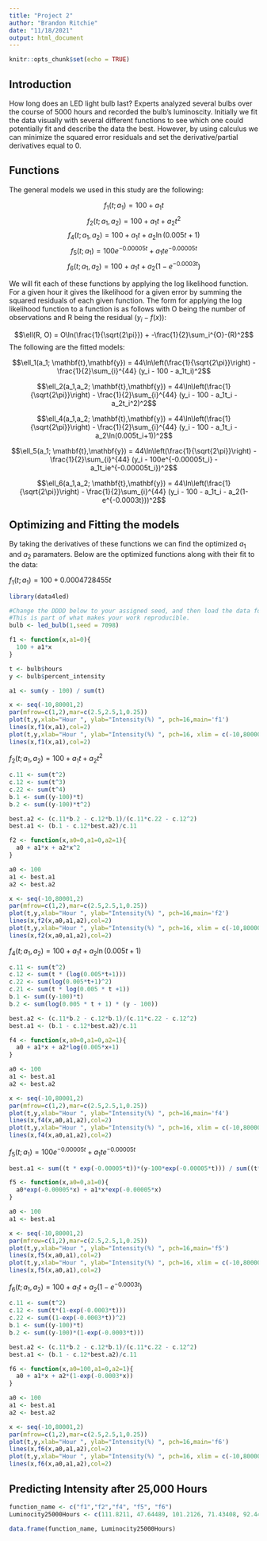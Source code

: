 ```yaml
---
title: "Project 2"
author: "Brandon Ritchie"
date: "11/18/2021"
output: html_document
---
```


```r
knitr::opts_chunk$set(echo = TRUE)
```

## Introduction

How long does an LED light bulb last? Experts analyzed several bulbs over the course of 5000 hours and recorded the bulb's luminoscity. Initially we fit the data visually with several different functions to see which one could potentially fit and describe the data the best. However, by using calculus we can minimize the squared error residuals and set the derivative/partial derivatives equal to 0. 

## Functions

The general models we used in this study are the following:

$$f_1(t; a_1) = 100 + a_1t$$
$$f_2(t; a_1,a_2) = 100 + a_1t + a_2t^2$$
$$f_4(t; a_1,a_2) = 100 + a_1t + a_2\ln(0.005t+1)$$
$$f_5(t; a_1) = 100e^{-0.00005t} + a_1te^{-0.00005t}$$
$$f_6(t; a_1,a_2) = 100 + a_1t + a_2(1-e^{-0.0003t})$$

We will fit each of these functions by applying the log likelihood function. For a given hour it gives the likelihood for a given error by summing the squared residuals of each given function. The form for applying the log likelihood function to a function is as follows with O being the number of observations and R being the residual ($y_i - f(x)$):

$$\ell(R, O) = O\ln(\frac{1}{\sqrt{2\pi}}) + -\frac{1}{2}\sum_i^{O}-(R)^2$$
The following are the fitted models:

$$\ell_1(a_1; \mathbf{t},\mathbf{y}) = 44\ln\left(\frac{1}{\sqrt{2\pi}}\right) - \frac{1}{2}\sum_{i}^{44} (y_i - 100 - a_1t_i)^2$$

$$\ell_2(a_1,a_2; \mathbf{t},\mathbf{y}) = 44\ln\left(\frac{1}{\sqrt{2\pi}}\right) - \frac{1}{2}\sum_{i}^{44} (y_i - 100 - a_1t_i - a_2t_i^2)^2$$

$$\ell_4(a_1,a_2; \mathbf{t},\mathbf{y}) = 44\ln\left(\frac{1}{\sqrt{2\pi}}\right) - \frac{1}{2}\sum_{i}^{44} (y_i - 100 - a_1t_i - a_2\ln(0.005t_i+1))^2$$

$$\ell_5(a_1; \mathbf{t},\mathbf{y}) = 44\ln\left(\frac{1}{\sqrt{2\pi}}\right) - \frac{1}{2}\sum_{i}^{44} (y_i - 100e^{-0.00005t_i} - a_1t_ie^{-0.00005t_i})^2$$

$$\ell_6(a_1,a_2; \mathbf{t},\mathbf{y}) = 44\ln\left(\frac{1}{\sqrt{2\pi}}\right) - \frac{1}{2}\sum_{i}^{44} (y_i - 100 - a_1t_i - a_2(1-e^{-0.0003t}))^2$$

## Optimizing and Fitting the models

By taking the derivatives of these functions we can find the optimized $a_1$ and $a_2$ paramaters. Below are the optimized functions along with their fit to the data:

$f_1(t; a_1) = 100 + 0.0004728455t$

```r
library(data4led)

#Change the DDDD below to your assigned seed, and then load the data for that randomly selected bulb. 
#This is part of what makes your work reproducible.
bulb <- led_bulb(1,seed = 7098)

f1 <- function(x,a1=0){
  100 + a1*x
}

t <- bulb$hours
y <- bulb$percent_intensity

a1 <- sum(y - 100) / sum(t)

x <- seq(-10,80001,2)
par(mfrow=c(1,2),mar=c(2.5,2.5,1,0.25))
plot(t,y,xlab="Hour ", ylab="Intensity(%) ", pch=16,main='f1')
lines(x,f1(x,a1),col=2)
plot(t,y,xlab="Hour ", ylab="Intensity(%) ", pch=16, xlim = c(-10,80000),ylim = c(-10,120))
lines(x,f1(x,a1),col=2)
```

$f_2(t; a_1,a_2) = 100 + a_1t + a_2t^2$

```r
c.11 <- sum(t^2)
c.12 <- sum(t^3)
c.22 <- sum(t^4)
b.1 <- sum((y-100)*t)
b.2 <- sum((y-100)*t^2)

best.a2 <- (c.11*b.2 - c.12*b.1)/(c.11*c.22 - c.12^2) 
best.a1 <- (b.1 - c.12*best.a2)/c.11 

f2 <- function(x,a0=0,a1=0,a2=1){
  a0 + a1*x + a2*x^2
}

a0 <- 100
a1 <- best.a1
a2 <- best.a2

x <- seq(-10,80001,2)
par(mfrow=c(1,2),mar=c(2.5,2.5,1,0.25))
plot(t,y,xlab="Hour ", ylab="Intensity(%) ", pch=16,main='f2')
lines(x,f2(x,a0,a1,a2),col=2)
plot(t,y,xlab="Hour ", ylab="Intensity(%) ", pch=16, xlim = c(-10,80000),ylim = c(-10,120))
lines(x,f2(x,a0,a1,a2),col=2)
```

$f_4(t; a_1,a_2) = 100 + a_1t + a_2\ln(0.005t+1)$

```r
c.11 <- sum(t^2)
c.12 <- sum(t * (log(0.005*t+1)))
c.22 <- sum(log(0.005*t+1)^2)
c.21 <- sum(t * log(0.005 * t +1))
b.1 <- sum((y-100)*t)
b.2 <- sum(log(0.005 * t + 1) * (y - 100))

best.a2 <- (c.11*b.2 - c.12*b.1)/(c.11*c.22 - c.12^2) 
best.a1 <- (b.1 - c.12*best.a2)/c.11 

f4 <- function(x,a0=0,a1=0,a2=1){
  a0 + a1*x + a2*log(0.005*x+1)
}

a0 <- 100
a1 <- best.a1
a2 <- best.a2

x <- seq(-10,80001,2)
par(mfrow=c(1,2),mar=c(2.5,2.5,1,0.25))
plot(t,y,xlab="Hour ", ylab="Intensity(%) ", pch=16,main='f4')
lines(x,f4(x,a0,a1,a2),col=2)
plot(t,y,xlab="Hour ", ylab="Intensity(%) ", pch=16, xlim = c(-10,80000),ylim = c(-10,120))
lines(x,f4(x,a0,a1,a2),col=2)
```

$f_5(t; a_1) = 100e^{-0.00005t} + a_1te^{-0.00005t}$

```r
best.a1 <- sum((t * exp(-0.00005*t))*(y-100*exp(-0.00005*t))) / sum((t*exp(-0.00005*t))^2)

f5 <- function(x,a0=0,a1=0){
  a0*exp(-0.00005*x) + a1*x*exp(-0.00005*x)
}

a0 <- 100
a1 <- best.a1

x <- seq(-10,80001,2)
par(mfrow=c(1,2),mar=c(2.5,2.5,1,0.25))
plot(t,y,xlab="Hour ", ylab="Intensity(%) ", pch=16,main='f5')
lines(x,f5(x,a0,a1),col=2)
plot(t,y,xlab="Hour ", ylab="Intensity(%) ", pch=16, xlim = c(-10,80000),ylim = c(-10,120))
lines(x,f5(x,a0,a1),col=2)
```

$f_6(t; a_1,a_2) = 100 + a_1t + a_2(1-e^{-0.0003t})$

```r
c.11 <- sum(t^2)
c.12 <- sum(t*(1-exp(-0.0003*t)))
c.22 <- sum((1-exp(-0.0003*t))^2)
b.1 <- sum((y-100)*t)
b.2 <- sum((y-100)*(1-exp(-0.0003*t)))

best.a2 <- (c.11*b.2 - c.12*b.1)/(c.11*c.22 - c.12^2) 
best.a1 <- (b.1 - c.12*best.a2)/c.11 

f6 <- function(x,a0=100,a1=0,a2=1){
  a0 + a1*x + a2*(1-exp(-0.0003*x))
}

a0 <- 100
a1 <- best.a1
a2 <- best.a2

x <- seq(-10,80001,2)
par(mfrow=c(1,2),mar=c(2.5,2.5,1,0.25))
plot(t,y,xlab="Hour ", ylab="Intensity(%) ", pch=16,main='f6')
lines(x,f6(x,a0,a1,a2),col=2)
plot(t,y,xlab="Hour ", ylab="Intensity(%) ", pch=16, xlim = c(-10,80000),ylim = c(-10,120))
lines(x,f6(x,a0,a1,a2),col=2)
```

## Predicting Intensity after 25,000 Hours

```r
function_name <- c("f1","f2","f4", "f5", "f6")
Luminocity25000Hours <- c(111.8211, 47.64489, 101.2126, 71.43408, 92.44049)

data.frame(function_name, Luminocity25000Hours)
```

